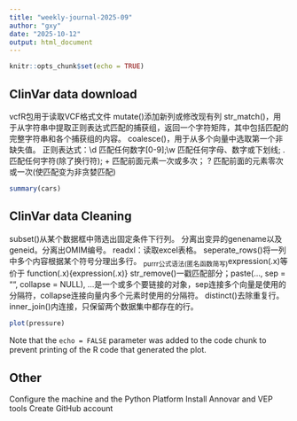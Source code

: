 ---
title: "weekly-journal-2025-09"
author: "gxy"
date: "2025-10-12"
output: html_document
---

```{r setup, include=FALSE}
knitr::opts_chunk$set(echo = TRUE)
```

## ClinVar data download

vcfR包用于读取VCF格式文件
mutate()添加新列或修改现有列
str_match()，用于从字符串中提取正则表达式匹配的捕获组，返回一个字符矩阵，其中包括匹配的完整字符串和各个捕获组的内容。
coalesce()，用于从多个向量中选取第一个非缺失值。
正则表达式：\\d 匹配任何数字[0-9];\\w 匹配任何字母、数字或下划线; . 匹配任何字符(除了换行符); + 匹配前面元素一次或多次； ? 匹配前面的元素零次或一次(使匹配变为非贪婪匹配)

```{r cars}
summary(cars)
```

## ClinVar data Cleaning

subset()从某个数据框中筛选出固定条件下行列。
分离出变异的genename以及geneid。分离出OMIM编号。
readxl：读取excel表格。
seperate_rows()将一列中多个内容根据某个符号分理出多行。
~purrr公式语法(匿名函数简写)~expression(.x)等价于 function(.x){expression(.x)}
str_remove()一戳匹配部分；paste(..., sep = "", collapse = NULL), ...是一个或多个要链接的对象，sep连接多个向量是使用的分隔符，collapse连接向量内多个元素时使用的分隔符。
distinct()去除重复行。inner_join()内连接，只保留两个数据集中都存在的行。

```{r pressure, echo=FALSE}
plot(pressure)
```

Note that the `echo = FALSE` parameter was added to the code chunk to prevent printing of the R code that generated the plot.


## Other
Configure the machine and the Python Platform
Install Annovar and VEP tools
Create GitHub account
